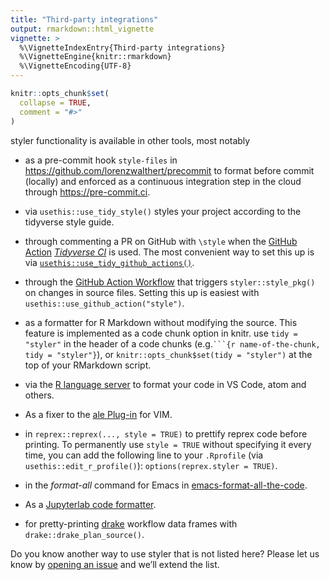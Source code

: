 ```yaml
---
title: "Third-party integrations"
output: rmarkdown::html_vignette
vignette: >
  %\VignetteIndexEntry{Third-party integrations}
  %\VignetteEngine{knitr::rmarkdown}
  %\VignetteEncoding{UTF-8}
---
```


```r
knitr::opts_chunk$set(
  collapse = TRUE,
  comment = "#>"
)
```

styler functionality is available in other tools, most notably

-   as a pre-commit hook `style-files` in <https://github.com/lorenzwalthert/precommit> to format before commit (locally) and enforced as a continuous integration step in the cloud through <https://pre-commit.ci>.

-   via `usethis::use_tidy_style()` styles your project according to the tidyverse style guide.

-   through commenting a PR on GitHub with `\style` when the [GitHub Action](https://github.com/features/actions) [*Tidyverse CI*](https://github.com/r-lib/actions/tree/master/examples#tidyverse-ci-workflow) is used. The most convenient way to set this up is via [`usethis::use_tidy_github_actions()`](https://usethis.r-lib.org/reference/tidyverse.html).

-   through the [GitHub Action Workflow](https://github.com/r-lib/actions/tree/v2-branch/examples#style-package) that triggers `styler::style_pkg()` on changes in source files. Setting this up is easiest with `usethis::use_github_action("style")`.

-   as a formatter for R Markdown without modifying the source. This feature is implemented as a code chunk option in knitr. use `tidy = "styler"` in the header of a code chunks (e.g.```` ```{r name-of-the-chunk, tidy = "styler"} ````), or `knitr::opts_chunk$set(tidy = "styler")` at the top of your RMarkdown script.

-   via the [R language server](https://github.com/REditorSupport/languageserver) to format your code in VS Code, atom and others.

-   As a fixer to the [ale Plug-in](https://github.com/dense-analysis/ale/pull/2401) for VIM.

-   in `reprex::reprex(..., style = TRUE)` to prettify reprex code before printing. To permanently use `style = TRUE` without specifying it every time, you can add the following line to your `.Rprofile` (via `usethis::edit_r_profile()`): `options(reprex.styler = TRUE)`.

-   in the *format-all* command for Emacs in [emacs-format-all-the-code](https://github.com/lassik/emacs-format-all-the-code).

-   As a [Jupyterlab code formatter](https://jupyterlab-code-formatter.readthedocs.io/en/latest/installation.html#r-code-formatters).

-   for pretty-printing [drake](https://github.com/ropensci/drake) workflow data frames with `drake::drake_plan_source()`.

Do you know another way to use styler that is not listed here? Please let us know by [opening an issue](https://github.com/r-lib/styler/issues) and we'll extend the list.
